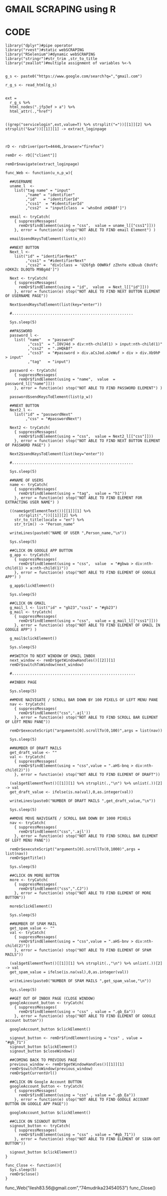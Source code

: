 
# GMAIL SCRAPING using R


# CODE
```
library("dplyr")#pipe operator
library("rvest")#static webSCRAPING
library("RSelenium")#dynamic webSCRAPING
library("stringr")#str_trim ,str_to_title
library("zeallot")#multiple assignment of variables %<-%


g_s <- paste0("https://www.google.com/search?q=","gmail.com")

r_g_s <- read_html(g_s)


ext =
  r_g_s %>%
  html_nodes(".jfp3ef > a") %>%     
  html_attr(.,"href")


((grep("servicelogin",ext,value=T) %>% strsplit("="))[[1]][2] %>% strsplit("&sa"))[[1]][1] -> extract_loginpage 



rD <- rsDriver(port=4444L,browser="firefox")

remDr <- rD[["client"]]

remDr$navigate(extract_loginpage)

func_Web <- function(u_n,p_w){
  
  ##USERNAME
  uname_l  <-
    list("tag name" = "input"
         ,"name" = "identifier"
         ,"id"   = "identifierId"
         ,"css1"  = "#identifierId"
         ,"css2"  = "input[class  = 'whsOnd zHQkBf']")
  
  email <- tryCatch(
    { suppressMessages(
      remDr$findElement(using = "css",  value = uname_l[["css1"]]))
    }, error = function(e) stop("NOT ABLE TO FIND email Element") )
  
  email$sendKeysToElement(list(u_n))
  
  ##NEXT BUTTON
  Next_l <-
    list("id" = "identifierNext" 
         ,"css1" = "#identifierNext"
         ,"css2" =  "div[class = 'U26fgb O0WRkf zZhnYe e3Duub C0oVfc nDKKZc DL0QTb M9Bg4d']")
  
  Next <- tryCatch(
    { suppressMessages(
      remDr$findElement(using = "id",  value  = Next_l[["id"]]))
    }, error = function(e) stop("NOT ABLE TO FIND NEXT BUTTON ELEMENT OF USERNAME PAGE"))
  
  Next$sendKeysToElement(list(key="enter"))
  
  #......................................................
  
  Sys.sleep(5)
  
  ##PASSWORD
  password_l <- 
    list( "name"   = "password"
          ,"css1"  = ".I0VJ4d > div:nth-child(1) > input:nth-child(1)"
          ,"css2"  = ".zHQkBf"
          ,"css3"  = "#password > div.aCsJod.oJeWuf > div > div.Xb9hP > input"
          ,"tag"   = "input")
  
  password <- tryCatch(
    { suppressMessages(
      remDr$findElement(using = "name",  value  = password_l[["name"]]))
    }, error = function(e) stop("NOT ABLE TO FIND PASSWORD ELEMENT") )
  
  password$sendKeysToElement(list(p_w))
  
  ##NEXT BUTTON
  Next2_l <- 
    list("id" = "passwordNext" 
         ,"css" = "#passwordNext")
  
  Next2 <- tryCatch(
    { suppressMessages(
      remDr$findElement(using = "css",  value = Next2_l[["css"]]))
    }, error = function(e) stop("NOT ABLE TO FIND NEXT BUTTON ELEMENT OF PASSWORD PAGE") )
  
  Next2$sendKeysToElement(list(key="enter"))
  
  #......................................................
  
  Sys.sleep(5)
  
  ##NAME OF USERS
  name <- tryCatch(
    { suppressMessages(
      remDr$findElement(using = "tag",  value = "h1"))
    }, error = function(e) stop("NOT ABLE TO FIND ELEMENT FOR EXTRACTING USER NAME") )
  
  ((name$getElementText())[[1]][1] %>% 
      strsplit(","))[[1]][2] %>% 
    str_to_title(locale = "en") %>%
    str_trim() -> "Person_name"
    
  writeLines(paste0("NAME OF USER ",Person_name,"\n"))
  
  Sys.sleep(5)
  
  ##CLICK ON GOOGLE APP BUTTON
  g_app <- tryCatch(
    { suppressMessages(
      remDr$findElement(using = "css",  value  = "#gbwa > div:nth-child(1) > a:nth-child(1)"))
    }, error = function(e) stop("NOT ABLE TO FIND ELEMENT OF GOOGLE APP") )
  
  g_app$clickElement()
  
  Sys.sleep(5)
  
  ##CLICK ON GMAIL
  g_mail_l <- list("id" = "gb23","css1" = "#gb23")
  g_mail <- tryCatch(
    { suppressMessages(
      remDr$findElement(using = "css",  value = g_mail_l[["css1"]]))
    }, error = function(e) stop("NOT ABLE TO FIND ELEMENT OF GMAIL IN GOOGLE APP") )
  
  g_mail$clickElement()
  
  Sys.sleep(5)
  
  ##SWITCH TO NEXT WINDOW OF GMAIL INBOX
  next_window <- remDr$getWindowHandles()[[2]][1]
  remDr$switchToWindow(next_window)
  
  #.......................................................
  
  ##INBOX PAGE
  
  Sys.sleep(5)
  
  ##MOVE NAIVIGATE / SCROLL BAR DOWN BY 100 PIXELS OF LEFT MENU PANE
  nav <- tryCatch(
    { suppressMessages(
      remDr$findElement("css",'.ajl'))
    }, error = function(e) stop("NOT ABLE TO FIND SCROLL BAR ELEMENT OF LEFT MENU PANE"))
  
  remDr$executeScript("arguments[0].scrollTo(0,100)",args = list(nav))
  
  Sys.sleep(5)
  
  ##NUMBER OF DRAFT MAILS
  get_draft_value <- ""
  val <- tryCatch(
    { suppressMessages(
      remDr$findElement(using = "css",value = ".aHS-bnq > div:nth-child(2)"))
    }, error = function(e) stop("NOT ABLE TO FIND ELEMENT OF DRAFT"))
  
  (val$getElementText()[[1]][1] %>% strsplit(.,"\n") %>% unlist(.))[2] -> val
  get_draft_value <- ifelse(is.na(val),0,as.integer(val))
  
  writeLines(paste0("NUMBER OF DRAFT MAILS ",get_draft_value,"\n"))
  
  Sys.sleep(5)
  
  ##MOVE MOVE NAIVIGATE / SCROLL BAR DOWN BY 1000 PIXELS
  nav <- tryCatch(
    { suppressMessages(
      remDr$findElement("css",'.ajl'))
    }, error = function(e) stop("NOT ABLE TO FIND SCROLL BAR ELEMENT OF LEFT MENU PANE"))
  
  remDr$executeScript("arguments[0].scrollTo(0,1000)",args = list(nav))
  remDr$getTitle()
  
  Sys.sleep(5)
  
  ##CLICK ON MORE BUTTON
  more <- tryCatch(
    { suppressMessages(
      remDr$findElement("css",".CJ"))
    }, error = function(e) stop("NOT ABLE TO FIND ELEMENT OF MORE BUTTON"))
  
  more$clickElement()
  
  Sys.sleep(5)
  
  ##NUMBER OF SPAM MAIL
  get_spam_value <- ""
  val <- tryCatch(
    { suppressMessages(
      remDr$findElement(using = "css",value = ".aHS-bnv > div:nth-child(2)"))
    }, error = function(e) stop("NOT ABLE TO FIND ELEMENT OF SPAM MAILS"))
  
  (val$getElementText()[[1]][1] %>% strsplit(.,"\n") %>% unlist(.))[2] -> val
  get_spam_value = ifelse(is.na(val),0,as.integer(val))
  
  writeLines(paste0("NUMBER OF SPAM MAILS ",get_spam_value,"\n"))
  
  Sys.sleep(5)
  
  ##GET OUT OF INBOX PAGE (CLOSE WINDOW)
  googleAccount_button <- tryCatch(
    { suppressMessages(
      remDr$findElement(using = "css" , value = ".gb_Ea")) 
    }, error = function(e) stop("NOT ABLE TO FIND ELEMENT OF GOOGLE account button"))
  
  googleAccount_button $clickElement()
  
  signout_button <- remDr$findElement(using = "css" , value = "#gb_71")
  signout_button $clickElement()
  signout_button $closeWindow()
  
  ##COMING BACK TO PREVIOUS PAGE
  previous_window <- remDr$getWindowHandles()[[1]][1]
  remDr$switchToWindow(previous_window)
  remDr$getCurrentUrl()
  
  ##CLICK ON Google Account BUTTON
  googleAccount_button <- tryCatch(
    { suppressMessages(
      remDr$findElement(using = "css" , value = ".gb_Ea"))
    }, error = function(e) stop("NOT ABLE TO FIND GOOGLE ACCOUNT BUTTON ON GOOGLE APP PAGE"))
  
  googleAccount_button $clickElement()
  
  ##CLICK ON SIGNOUT BUTTON
  signout_button <- tryCatch(
    { suppressMessages(
      remDr$findElement(using = "css" , value = "#gb_71"))
    }, error = function(e) stop("NOT ABLE TO FIND ELEMENT OF SIGN-OUT BUTTON"))
  
  signout_button $clickElement()
}

func_Close <- function(){
  Sys.sleep(5)
  remDr$close()
}
```
func_Web("ilesh83.56@gmail.com","74mudrika23454053")
func_Close()

